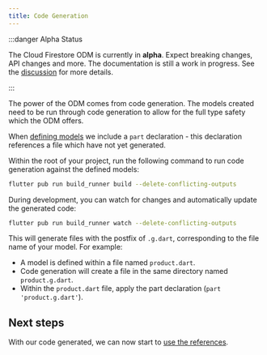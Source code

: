 ```yaml
---
title: Code Generation
---
```


:::danger Alpha Status

The Cloud Firestore ODM is currently in **alpha**. Expect breaking changes, API changes and more. The documentation is still a work in progress.
See the [discussion](https://github.com/FirebaseExtended/flutterfire/discussions/7475) for more details.

:::

The power of the ODM comes from code generation. The models created need to be run through
code generation to allow for the full type safety which the ODM offers.

When [defining models](./defining-models.mdx) we include a `part` declaration -
this declaration references a file which have not yet generated.

Within the root of your project, run the following command to run code
generation against the defined models:

```bash
flutter pub run build_runner build --delete-conflicting-outputs
```

During development, you can watch for changes and automatically update the
generated code:

```bash
flutter pub run build_runner watch --delete-conflicting-outputs
```

This will generate files with the postfix of `.g.dart`, corresponding to the
file name of your model. For example:

- A model is defined within a file named `product.dart`.
- Code generation will create a file in the same directory named `product.g.dart`.
- Within the `product.dart` file, apply the part declaration (`part 'product.g.dart'`).

## Next steps

With our code generated, we can now start to [use the references](./references.mdx).